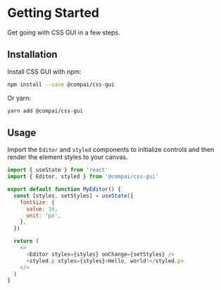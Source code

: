 

<Container>

# Getting Started

<FirstParagraph>

Get going with CSS GUI in a few steps.

</FirstParagraph>

## Installation

Install CSS GUI with npm:

```sh
npm install --save @compai/css-gui
```

Or yarn:

```sh
yarn add @compai/css-gui
```

## Usage

Import the `Editor` and `styled` components to initialize controls
and then render the element styles to your canvas.

```js
import { useState } from 'react'
import { Editor, styled } from '@compai/css-gui'

export default function MyEditor() {
  const [styles, setStyles] = useState({
    fontSize: {
      value: 16,
      unit: 'px',
    },
  })

  return (
    <>
      <Editor styles={styles} onChange={setStyles} />
      <styled.p styles={styles}>Hello, world!</styled.p>
    </>
  )
}
```

</Container>
